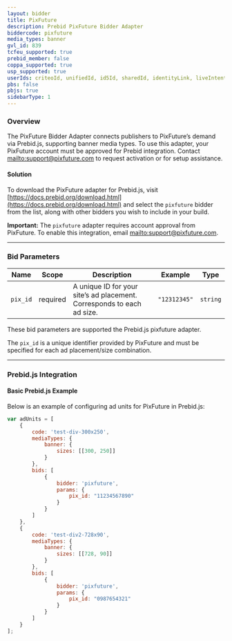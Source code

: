 ```yaml
---
layout: bidder
title: PixFuture
description: Prebid PixFuture Bidder Adapter
biddercode: pixfuture
media_types: banner
gvl_id: 839
tcfeu_supported: true
prebid_member: false
coppa_supported: true
usp_supported: true
userIds: criteoId, unifiedId, id5Id, sharedId, identityLink, liveIntentId, fabrickId
pbs: false
pbjs: true
sidebarType: 1
---
```


### Overview

The PixFuture Bidder Adapter connects publishers to PixFuture’s demand via Prebid.js, supporting banner media types. To use this adapter, your PixFuture account must be approved for Prebid integration. Contact [mailto:support@pixfuture.com](support@pixfuture.com) to request activation or for setup assistance.

#### Solution

To download the PixFuture adapter for Prebid.js, visit [https://docs.prebid.org/download.html](https://docs.prebid.org/download.html) and select the `pixfuture` bidder from the list, along with other bidders you wish to include in your build.

**Important:** The `pixfuture` adapter requires account approval from PixFuture. To enable this integration, email [mailto:support@pixfuture.com](support@pixfuture.com).

---

### Bid Parameters

| Name       | Scope    | Description                                                        | Example       | Type     |
|------------|----------|--------------------------------------------------------------------|---------------|----------|
| `pix_id`   | required | A unique ID for your site’s ad placement. Corresponds to each ad size. | `"12312345"`    | `string` |

These bid parameters are supported the Prebid.js pixfuture adapter.

The `pix_id` is a unique identifier provided by PixFuture and must be specified for each ad placement/size combination.

---

### Prebid.js Integration

#### Basic Prebid.js Example

Below is an example of configuring ad units for PixFuture in Prebid.js:

```javascript
var adUnits = [
    {
        code: 'test-div-300x250',
        mediaTypes: {
            banner: {
                sizes: [[300, 250]]
            }
        },
        bids: [
            {
                bidder: 'pixfuture',
                params: {
                    pix_id: "11234567890"
                }
            }
        ]
    },
    {
        code: 'test-div2-728x90',
        mediaTypes: {
            banner: {
                sizes: [[728, 90]]
            }
        },
        bids: [
            {
                bidder: 'pixfuture',
                params: {
                    pix_id: "0987654321"
                }
            }
        ]
    }
];
